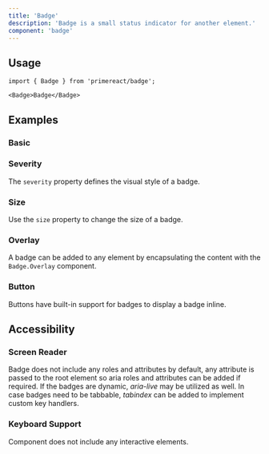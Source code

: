 ```yaml
---
title: 'Badge'
description: 'Badge is a small status indicator for another element.'
component: 'badge'
---
```


## Usage

```tsx
import { Badge } from 'primereact/badge';
```

```tsx
<Badge>Badge</Badge>
```

## Examples

### Basic

<DocExampleViewer name="badge:basic-demo" />

### Severity

The `severity` property defines the visual style of a badge.

<DocExampleViewer name="badge:severity-demo" />

### Size

Use the `size` property to change the size of a badge.

<DocExampleViewer name="badge:size-demo" />

### Overlay

A badge can be added to any element by encapsulating the content with the `Badge.Overlay` component.

<DocExampleViewer name="badge:overlay-demo" />

### Button

Buttons have built-in support for badges to display a badge inline.

<DocExampleViewer name="badge:button-demo" />

## Accessibility

### Screen Reader

Badge does not include any roles and attributes by default, any attribute is passed to the root element so aria roles and attributes can be added if required. If the badges are dynamic, _aria-live_ may be utilized as well. In case badges need to be tabbable, _tabindex_ can be added to implement custom key handlers.

### Keyboard Support

Component does not include any interactive elements.
